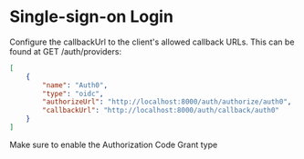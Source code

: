 # Single-sign-on Login

Configure the callbackUrl to the client's allowed callback URLs. This can be found at GET /auth/providers:

```json
[
	{
		"name": "Auth0",
		"type": "oidc",
		"authorizeUrl": "http://localhost:8000/auth/authorize/auth0",
		"callbackUrl": "http://localhost:8000/auth/callback/auth0"
	}
]
```

Make sure to enable the Authorization Code Grant type